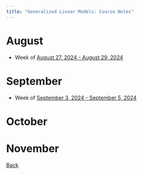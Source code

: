 ```yaml
---
title: "Generalized Linear Models: Course Notes"
---
```


# August 

* Week of [August 27, 2024 - August 29, 2024](./august/aug_27.qmd)

# September

* Week of [September 3, 2024 - September 5, 2024](./september/sep_3.qmd)

# October

# November 


[Back](../index.qmd)